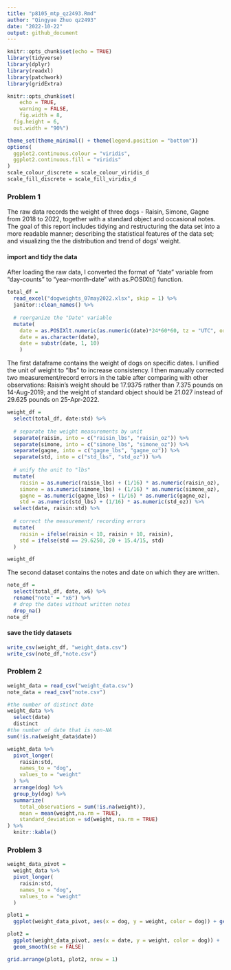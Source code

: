 ```yaml
---
title: "p8105_mtp_qz2493.Rmd"
author: "Qingyue Zhuo qz2493"
date: "2022-10-22"
output: github_document
---
```


```r
knitr::opts_chunk$set(echo = TRUE)
library(tidyverse)
library(dplyr)
library(readxl)
library(patchwork)
library(gridExtra)

knitr::opts_chunk$set(
	echo = TRUE,
	warning = FALSE,
	fig.width = 8, 
  fig.height = 6,
  out.width = "90%")

theme_set(theme_minimal() + theme(legend.position = "bottom"))
options(
  ggplot2.continuous.colour = "viridis",
  ggplot2.continuous.fill = "viridis"
)
scale_colour_discrete = scale_colour_viridis_d
scale_fill_discrete = scale_fill_viridis_d
```

### Problem 1
The raw data records the weight of three dogs - Raisin, Simone, Gagne from 2018 to 2022, together with a standard object and occasional notes. The goal of this report includes tidying and restructuring the data set into a more readable manner; describing the statistical features of the data set; and visualizing the the distribution and trend of dogs' weight.

#### import and tidy the data
After loading the raw data, I converted the format of "date" variable from "day-counts" to "year-month-date" with as.POSIXlt() function. 
```r
total_df = 
  read_excel("dogweights_07may2022.xlsx", skip = 1) %>%
  janitor::clean_names() %>%
  
  # reorganize the "Date" variable
  mutate(
    date = as.POSIXlt.numeric(as.numeric(date)*24*60*60, tz = "UTC", origin = "1899-12-30"),
    date = as.character(date),
    date = substr(date, 1, 10)
    ) 
```

The first dataframe contains the weight of dogs on specific dates. I unified the unit of weight to "lbs" to increase consistency. I then manually corrected two measurement/record errors in the table after comparing with other observations: Raisin's weight should be 17.9375 rather than 7.375 pounds on 14-Aug-2019; and the weight of standard object should be 21.027 instead of 29.625 pounds on 25-Apr-2022.
```r
weight_df =
  select(total_df, date:std) %>%
  
  # separate the weight measurements by unit
  separate(raisin, into = c("raisin_lbs", "raisin_oz")) %>%
  separate(simone, into = c("simone_lbs", "simone_oz")) %>%
  separate(gagne, into = c("gagne_lbs", "gagne_oz")) %>%
  separate(std, into = c("std_lbs", "std_oz")) %>%
  
  # unify the unit to "lbs"
  mutate(
    raisin = as.numeric(raisin_lbs) + (1/16) * as.numeric(raisin_oz),
    simone = as.numeric(simone_lbs) + (1/16) * as.numeric(simone_oz),
    gagne = as.numeric(gagne_lbs) + (1/16) * as.numeric(gagne_oz),
    std = as.numeric(std_lbs) + (1/16) * as.numeric(std_oz)) %>%
  select(date, raisin:std) %>%
  
  # correct the measurement/ recording errors
  mutate(
    raisin = ifelse(raisin < 10, raisin + 10, raisin),
    std = ifelse(std == 29.6250, 20 + 15.4/15, std)
  )

weight_df 
```

The second dataset contains the notes and date on which they are written.
```r
note_df = 
  select(total_df, date, x6) %>%
  rename("note" = "x6") %>%
  # drop the dates without written notes
  drop_na()
note_df
```

#### save the tidy datasets
```r
write_csv(weight_df, "weight_data.csv")
write_csv(note_df,"note.csv")
```

### Problem 2
```r
weight_data = read_csv("weight_data.csv")
note_data = read_csv("note.csv")
```

```r
#the number of distinct date
weight_data %>% 
  select(date)
  distinct 
#the number of date that is non-NA
sum(!is.na(weight_data$date))
```

```r
weight_data %>%
  pivot_longer(
    raisin:std,
    names_to = "dog",
    values_to = "weight"
  ) %>%
  arrange(dog) %>%
  group_by(dog) %>%
  summarize(
    total_observations = sum(!is.na(weight)),
    mean = mean(weight,na.rm = TRUE),
    standard_deviation = sd(weight, na.rm = TRUE)
) %>%
  knitr::kable()
```


### Problem 3
```r
weight_data_pivot = 
  weight_data %>%
  pivot_longer(
    raisin:std,
    names_to = "dog",
    values_to = "weight"
  )

```

```r
plot1 =
  ggplot(weight_data_pivot, aes(x = dog, y = weight, color = dog)) + geom_boxplot()

plot2 = 
  ggplot(weight_data_pivot, aes(x = date, y = weight, color = dog)) + 
  geom_smooth(se = FALSE) 

grid.arrange(plot1, plot2, nrow = 1)
```

